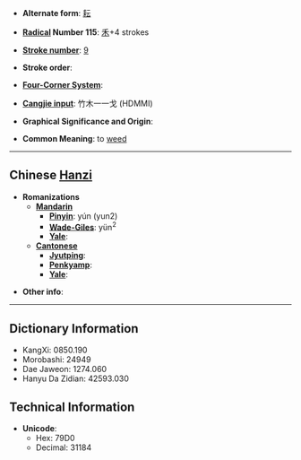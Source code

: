 * '''Alternate form''': [[耘]]

* '''[[Wiktionary:Chinese radical index| Radical]] Number 115''': [[Wiktionary:Chinese radical index 禾|禾]]+4 strokes

* '''[[Wiktionary:Chinese total strokes index|Stroke number]]''': [[Wiktionary:Chinese total strokes index 9|9]]

* '''Stroke order''': 

* '''[[Wiktionary:Chinese four corner index|Four-Corner System]]''': 

* '''[[Wiktionary:Chinese Cangjie index|Cangjie input]]''': 竹木一一戈 (HDMMI)

* '''Graphical Significance and Origin''': 

* '''Common Meaning''': to [[weed]]

----

== Chinese [[Hanzi]] ==

* '''Romanizations'''
** '''[[Mandarin]]'''
*** '''[[Pinyin]]''': yún (yun2)
*** '''[[Wade-Giles]]''': yün<sup>2</sup>
*** '''[[Yale]]''': 
** '''[[Cantonese]]'''
*** '''[[Jyutping]]''':
*** '''[[Penkyamp]]''': 
*** '''[[Yale]]''': 

* '''Other info''': 

----

== Dictionary Information ==

* KangXi: 0850.190
* Morobashi: 24949
* Dae Jaweon: 1274.060
* Hanyu Da Zidian: 42593.030

== Technical Information ==

* '''Unicode''':
** Hex: 79D0
** Decimal: 31184